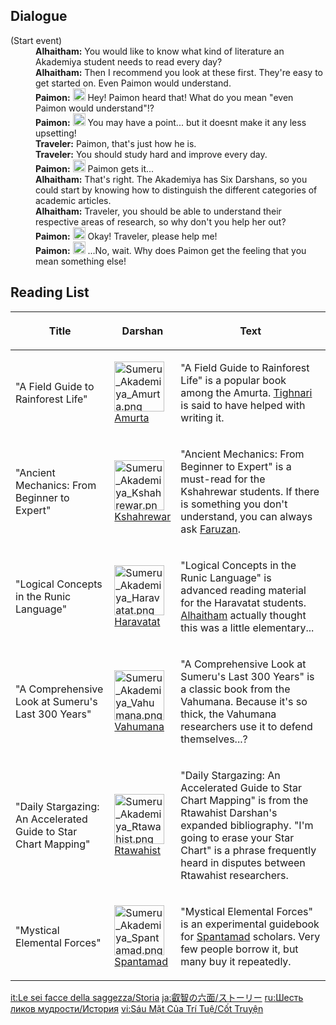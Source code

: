 {{Event Tabs}}

==Dialogue==
{{Dialogue Start}}
;(Start event)
:'''Alhaitham:''' You would like to know what kind of literature an Akademiya student needs to read every day?
:'''Alhaitham:''' Then I recommend you look at these first. They're easy to get started on. Even Paimon would understand.
:'''Paimon:''' [[File:Icon_Emoji_Paimon's_Paintings_01_Paimon_1.png|20x20px]] Hey! Paimon heard that! What do you mean "even Paimon would understand"!?
:'''Paimon:''' [[File:Icon_Emoji_Paimon's_Paintings_01_Paimon_1.png|20x20px]] You may have a point... but it doesnt make it any less upsetting!
:'''Traveler:''' Paimon, that's just how he is.
:'''Traveler:''' You should study hard and improve every day.
:'''Paimon:''' [[File:Icon_Emoji_Paimon's_Paintings_01_Paimon_3.png|20x20px]] Paimon gets it...
:'''Alhaitham:''' That's right. The Akademiya has Six Darshans, so you could start by knowing how to distinguish the different categories of academic articles.
:'''Alhaitham:''' Traveler, you should be able to understand their respective areas of research, so why don't you help her out?
:'''Paimon:''' [[File:Icon_Emoji_Paimon's_Paintings_01_Paimon_3.png|20x20px]] Okay! Traveler, please help me!
:'''Paimon:''' [[File:Icon_Emoji_Paimon's_Paintings_01_Paimon_5.png|20x20px]] ...No, wait. Why does Paimon get the feeling that you mean something else!
{{Dialogue End}}

==Reading List==
{{Description|A strange book loan certificate stamped by the scribe Alhaitham. As long as you have this, you can borrow books from the House of Daena.}}
{|class="article-table tdc2"
!Title
!Darshan
!Text
|-
|"A Field Guide to Rainforest Life"
|[[File:Sumeru Akademiya Amurta.png|80px]]<br>[[Amurta]]
|"A Field Guide to Rainforest Life" is a popular book among the Amurta. [[Tighnari]] is said to have helped with writing it.
|-
|"Ancient Mechanics: From Beginner to Expert"
|[[File:Sumeru Akademiya Kshahrewar.png|80px]]<br>[[Kshahrewar]]
|"Ancient Mechanics: From Beginner to Expert" is a must-read for the Kshahrewar students. If there is something you don't understand, you can always ask [[Faruzan]].
|-
|"Logical Concepts in the Runic Language"
|[[File:Sumeru Akademiya Haravatat.png|80px]]<br>[[Haravatat]]
|"Logical Concepts in the Runic Language" is advanced reading material for the Haravatat students. [[Alhaitham]] actually thought this was a little elementary...
|-
|"A Comprehensive Look at Sumeru's Last 300 Years"
|[[File:Sumeru Akademiya Vahumana.png|80px]]<br>[[Vahumana]]
|"A Comprehensive Look at Sumeru's Last 300 Years" is a classic book from the Vahumana. Because it's so thick, the Vahumana researchers use it to defend themselves...?
|-
|"Daily Stargazing: An Accelerated Guide to Star Chart Mapping"
|[[File:Sumeru Akademiya Rtawahist.png|80px]]<br>[[Rtawahist]]
|"Daily Stargazing: An Accelerated Guide to Star Chart Mapping" is from the Rtawahist Darshan's expanded bibliography. "I'm going to erase your Star Chart" is a phrase frequently heard in disputes between Rtawahist researchers.
|-
|"Mystical Elemental Forces"
|[[File:Sumeru Akademiya Spantamad.png|80px]]<br>[[Spantamad]]
|"Mystical Elemental Forces" is an experimental guidebook for [[Spantamad]] scholars. Very few people borrow it, but many buy it repeatedly.
|}

[[it:Le sei facce della saggezza/Storia]]
[[ja:叡智の六面/ストーリー]]
[[ru:Шесть ликов мудрости/История]]
[[vi:Sáu Mặt Của Trí Tuệ/Cốt Truyện]]